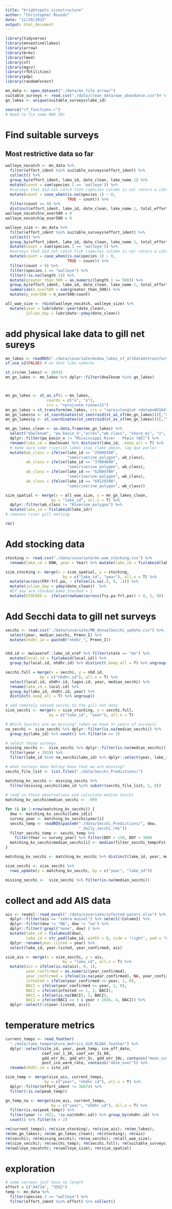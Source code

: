 ```yaml
---
title: "brightspots_sizestructure"
author: "Christopher Rounds"
date: "11/20/2023"
output: html_document
---
```


```r
library(tidyverse)
library(mnsentinellakes)
library(arrow)
library(brms)
library(lme4)
library(sf)
library(mgcv)
library(rfUtilities)
library(pdp)
library(randomForest)

mn_data <- open_dataset("./data/mn_file_arrow/") 
suitable_surveys <- read.csv("./data/clean_data/wae_abundance.csv")# %>% 
gn_lakes <- unique(suitable_surveys$lake_id)

source("rf_functions.r")
# Need to fix some NHD IDs
```


# Find suitable surveys
## Most restrictive data so far
```r

walleye_nocatch <- mn_data %>% 
  filter(effort_ident %in% suitable_surveys$effort_ident) %>% 
  collect() %>%
  group_by(effort_ident, lake_id, date_clean, lake_name.1) %>%
  mutate(count = sum(species.1 == 'walleye')) %>% 
  #surveys that did not catch fish (species column is na) return a catch of 0
  mutate(count = case_when(is.na(species.1) ~ 0,
                           TRUE ~ count)) %>%
  filter(count == 0) %>%
  distinct(effort_ident, lake_id, date_clean, lake_name.1, total_effort_1.1, count)
walleye_nocatch$n_over500 = 0
walleye_nocatch$p_over500 = 0

walleye_size <- mn_data %>% 
  filter(effort_ident %in% suitable_surveys$effort_ident) %>% 
  collect() %>%
  group_by(effort_ident, lake_id, date_clean, lake_name.1, total_effort_1.1) %>%
  mutate(count = sum(species.1 == 'walleye')) %>% 
  #surveys that did not catch fish (species column is na) return a catch of 0
  mutate(count = case_when(is.na(species.1) ~ 0,
                           TRUE ~ count)) %>%
  filter(count > 0) %>%
  filter(species.1 == "walleye") %>%
  filter(!is.na(length.1)) %>%
  mutate(greater_than_500 = as.numeric(length.1 >= 500)) %>%
  group_by(effort_ident, lake_id, date_clean, lake_name.1, total_effort_1.1, count) %>%
  summarize(n_over500 = sum(greater_than_500)) %>%
  mutate(p_over500 = n_over500/count)

all_wae_size <- rbind(walleye_nocatch, walleye_size) %>%
  mutate(year = lubridate::year(date_clean),
         julian_day = lubridate::yday(date_clean))
```

# add physical lake data to gill net sureys
```r
mn_lakes <- readRDS("./data/covariate/mndow_lakes_sf_allDataUntransformed.rds")
sf_use_s2(FALSE) # we dont like spheres

st_crs(mn_lakes) <- 26915
mn_gn_lakes <- mn_lakes %>% dplyr::filter(dowlknum %in% gn_lakes)



mn_gn_lakes <- st_as_sf(x = mn_lakes,                         
                  coords = c("x", "y"),
                  crs = "+proj=utm +zone=15")
mn_gn_lakes = st_transform(mn_lakes, crs = "+proj=longlat +datum=WGS84")
mn_gn_lakes$x <- st_coordinates(st_centroid(st_as_sf(mn_gn_lakes)))[,"X"]
mn_gn_lakes$y <- st_coordinates(st_centroid(st_as_sf(mn_gn_lakes)))[,"Y"]

mn_gn_lakes_clean <- as.data.frame(mn_gn_lakes) %>% 
  select("dowlknum", "pw_basin_n","acres","wb_class", "shore_mi", "x", "y") %>%
  dplyr::filter(pw_basin_n != "Mississippi River - Pepin (WI)") %>%
  rename(lake_id = dowlknum) %>% distinct(lake_id, .keep_all = T) %>%
  # make sure some riverish lakes stay (lake pepin, laq que parle)
  mutate(wb_class = ifelse(lake_id == "25000100", 
                           "semiriverine polygon", wb_class),
         wb_class = ifelse(lake_id == "37004600", 
                           "semiriverine polygon", wb_class),
         wb_class = ifelse(lake_id == "62004700", 
                           "semiriverine polygon", wb_class),
         wb_class = ifelse(lake_id == "69129100", 
                           "semiriverine polygon", wb_class))

size_spatial <- merge(x = all_wae_size, y = mn_gn_lakes_clean, 
                    by = "lake_id", all.x = T) %>%
  dplyr::filter(wb_class != "Riverine polygon") %>%
  mutate(lake_id = fixlakeid(lake_id))
# removes river gill netting
```

```r
rm()
```


# Add stocking data
```r
stocking <- read.csv("./data/covariate/mn_wae_stocking.csv") %>% 
  rename(lake_id = DOW, year = Year) %>% mutate(lake_id = fixlakeid(lake_id))

size_stocking <- merge(x = size_spatial, y = stocking, 
                         by = c("lake_id", "year"), all.x = T) %>%
  mutate(across(FRY:frl.pa, ~ ifelse(is.na(.), 0, .))) %>%
  mutate(julian_day = yday(date_clean))  %>%
  #If any are stocked make Stocked = 1
  mutate(STOCKED =  ifelse(rowSums(across(fry.pa:frl.pa)) > 0, 1, 0))

```

# Add Secchi data to gill net surveys
```r
secchi <- read.csv("./data/covariate/MN_AnnualSecchi_update.csv") %>%
  select(year, median_secchi, Prmnn_I) %>%
  mutate(nhdhr.id = paste0("nhdhr_", Prmnn_I))


nhd.id <- mwlaxeref::lake_id_xref %>% filter(state == "mn") %>%
  mutate(local.id = fixlakeid(local.id)) %>%
  group_by(local.id, nhdhr.id) %>% distinct(.keep_all = T) %>% ungroup()

secchi.full = merge(x = secchi, y = nhd.id, 
               by = c("nhdhr.id"), all.x = T) %>%
  select(local.id, nhdhr.id, lagos.id, year, median_secchi) %>%
  rename(lake_id = local.id) %>%
  group_by(lake_id, nhdhr.id, year) %>% 
  distinct(.keep_all = T) %>% ungroup()

# add remotely sensed secchi to the gill net data
size_secchi <- merge(x = size_stocking, y = secchi.full, 
                   by = c("lake_id", "year"), all.x = T)

# Which Secchis are we missing? (when we have 3+ years of surveys)
na_secchi <- size_secchi %>% dplyr::filter(is.na(median_secchi)) %>%
  group_by(lake_id) %>% count() %>% filter(n >= 3) 

# select those surveys
missing_secchi <-  size_secchi %>% dplyr::filter(is.na(median_secchi)) %>%
  filter(year < 2019) %>%
  filter(lake_id %in% na_secchi$lake_id) %>% dplyr::select(year, lake_id)

# what surveys does Kelsey have that we are missing?
secchi_file_list <- list.files("./data/Secchi_Predictions/")

matching_kv_secchi <- missing_secchi %>% 
  filter(missing_secchi$lake_id %in% substr(secchi_file_list, 1, 8))
  
# read in those observations and calculate median Secchi
matching_kv_secchi$median_secchi <- -999

for (i in 1:nrow(matching_kv_secchi)) {
  dow <- matching_kv_secchi$lake_id[i]
  survey_year <- matching_kv_secchi$year[i]
  secchi_temp <- readRDS(paste0("./data/Secchi_Predictions/", dow, 
                                "_daily_secchi.rds"))
  filter_secchi_temp <- secchi_temp %>% 
    filter(Year == survey_year) %>% filter(DOY > 150, DOY < 300) 
  matching_kv_secchi$median_secchi[i] <- median(filter_secchi_temp$Fit, na.rm = T)
}

matching_kv_secchi <- matching_kv_secchi %>% distinct(lake_id, year, median_secchi) 

size_secchi <- size_secchi %>% 
  rows_update(y = matching_kv_secchi, by = c("year", "lake_id"))

missing_secchi <-  size_secchi %>% filter(is.na(median_secchi)) 
```


# collect and add AIS data
```r
ais <- readxl::read_excel("./data/covariate/infested-waters.xlsx") %>% 
  dplyr::filter(ais == "zebra mussel") %>% select(!Column1) %>%
  dplyr::filter(dow != "NA", dow != "na") %>%
  dplyr::filter(!grepl("none", dow) ) %>%
  mutate(lake_id = fixlakeid(dow),
         lake_id = str_pad(lake_id, width = 8, side = "right", pad = "0")) %>%
  dplyr::rename(year.listed = year) %>%
  select(lake_id, year.listed, year_confirmed, ais)

size_ais <- merge(x = size_secchi, y = ais, 
                         by = "lake_id", all.x = T) %>%
  mutate(ais = ifelse(is.na(ais), 0, 1),
         year_confirmed = as.numeric(year_confirmed),
         year_confirmed = ifelse(is.na(year_confirmed), NA, year_confirmed),
         infested = ifelse(year_confirmed <= year, 1, 0),
         BACI = ifelse(year_confirmed >= year, 1, 0),
         BACI = ifelse(infested == 1, 2, BACI),
         BACI = ifelse(is.na(BACI), 3, BACI),
         BACI = ifelse(BACI == 3 & year > 2016, 4, BACI)) %>%
  dplyr::select(!c(year.listed, ais))

```

# temperature metrics
```r
current_temps <- read_feather(
  "./data/lake_temperature_metrics_GLM_NLDAS.feather") %>% 
  dplyr::select(site_id, year, peak_temp, ice_off_date, 
                coef_var_1_30, coef_var_31_60,
                gdd_wtr_0c, gdd_wtr_5c, gdd_wtr_10c, contains("mean_surf"),
                post_ice_warm_rate, contains("date_over")) %>% 
  rename(nhdhr.id = site_id)

size_temp <- merge(size_ais, current_temps, 
                 by = c("year", "nhdhr.id"), all.x = T) %>%
  dplyr::filter(effort_ident != 36874) %>%
  filter(!is.na(peak_temp))

gn_temp_na <- merge(size_ais, current_temps, 
                    by = c("year", "nhdhr.id"), all.x = T) %>% 
  filter(is.na(peak_temp)) %>% 
  filter(year != 2022, !is.na(nhdhr.id)) %>% group_by(nhdhr.id) %>%
  count() %>% filter(n > 2)
```

```r
rm(current_temps); rm(size_stocking); rm(size_ais); rm(mn_lakes); 
rm(mn_gn_lakes); rm(mn_gn_lakes_clean); rm(stocking); rm(ais)
rm(secchi); rm(missing_secchi); rm(na_secchi); rm(all_wae_size);
rm(size_secchi); rm(secchi_temp); rm(secchi.full); rm(suitable_surveys)
rm(walleye_nocatch); rm(walleye_size); rm(size_spatial)
```



# exploration
```r
# some surveys just have no length
effort = c("44714", "3562")
temp <- mn_data %>%
  filter(species.1 == "walleye") %>%
  filter(effort_ident %in% effort) %>% collect()
```

